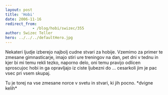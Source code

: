 ```yaml
---
layout: post
title: 'Hobi'
date: 2006-11-16
redirect_from: 
            - /blog/hobi/swizec/355
author: Swizec Teller
hero: ../../../defaultHero.jpg
---
```

Nekateri ljudje izberejo najbolj cudne stvari za hobije. Vzemimo za primer te zmesane gimnasticarje, imajo stiri ure treningov na dan, pet dni v tednu in kjer bi mi temu rekli tezko, naporno delo, oni temu pravijo odlicen sproscujoc hobi in ga opravljajo iz ciste ljubezni do ... cesarkoli jim je pac vsec pri vsem skupaj.

Tu je torej na vse zmesane norce v svetu in stvari, ki jih pocno. \*dvigne kelih\*